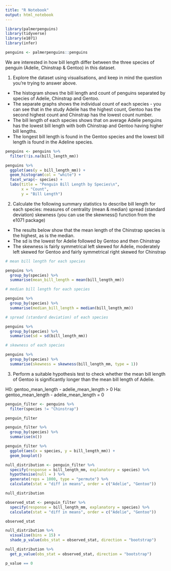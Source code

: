 ```yaml
---
title: "R Notebook"
output: html_notebook
---
```


```r
library(palmerpenguins)
library(tidyverse)
library(e1071)
library(infer)

penguins <- palmerpenguins::penguins 
```
We are interested in how bill length differ between the three species of penguin (Adelie, Chinstrap & Gentoo) in this dataset. 

1. Explore the dataset using visualisations, and keep in mind the question you’re trying to answer above.

- The histogram shows the bill length and count of penguins separated by species of Adelie, Chinstrap and Gentoo. 
- The separate graphs shows the individual count of each species - you can see that in the study Adelie has the highest count, Gentoo has the second highest count and Chinstrap has the lowest count number. 
- The bill length of each species shows that on average Adelie penguins has the lowest bill length with both Chinstrap and Gentoo having higher bill lengths.
- The longest bill length is found in the Gentoo species and the lowest bill length is found in the Adeline species.

```r
penguins <- penguins %>% 
  filter(!is.na(bill_length_mm)) 

penguins %>% 
  ggplot(aes(y = bill_length_mm)) +
  geom_histogram(col = "white") +
  facet_wrap(~ species) +
  labs(title = "Penguin Bill Length by Species\n",
       x = "Count",
       y = "Bill Length")
```
2. Calculate the following summary statistics to describe bill length for each species:
measures of centrality (mean & median)
spread (standard deviation)
skewness (you can use the skewness() function from the e1071 package)

- The results below show that the mean length of the Chinstrap species is the highest, as is the median.
- The sd is the lowest for Adelie followed by Gentoo and then Chinstrap
- The skewness is fairly symmetrical left skewed for Adelie, moderately left skewed for Gentoo and fairly symmetrical right skewed for Chinstrap


```r
# mean bill length for each species

penguins %>% 
  group_by(species) %>% 
  summarise(mean_bill_length = mean(bill_length_mm))
```

```r
# median bill length for each species

penguins %>% 
  group_by(species) %>% 
  summarise(median_bill_length = median(bill_length_mm))
```

```r
# spread (standard deviation) of each species

penguins %>% 
  group_by(species) %>% 
  summarise(sd = sd(bill_length_mm))
```

```r
# skewness of each species

penguins %>% 
  group_by(species) %>% 
  summarise(skewness = skewness(bill_length_mm, type = 1))
```

3. Perform a suitable hypothesis test to check whether the mean bill length of Gentoo is significantly longer than the mean bill length of Adelie.


H0: gentoo_mean_length - adelie_mean_length > 0
Ha: gentoo_mean_length - adelie_mean_length = 0

```r
penguin_filter <- penguins %>% 
  filter(species != "Chinstrap")

penguin_filter
```

```r
penguin_filter %>% 
  group_by(species) %>% 
  summarise(n())
```

```r
penguin_filter %>% 
  ggplot(aes(x = species, y = bill_length_mm)) +
  geom_boxplot()
```

```r
null_distribution <- penguin_filter %>% 
  specify(response = bill_length_mm, explanatory = species) %>% 
  hypothesise(null = ) %>% 
  generate(reps = 1000, type = "permute") %>% 
  calculate(stat = "diff in means", order = c("Adelie", "Gentoo"))

null_distribution
```

```r
observed_stat <- penguin_filter %>% 
  specify(response = bill_length_mm, explanatory = species) %>%
  calculate(stat = "diff in means", order = c("Adelie", "Gentoo"))

observed_stat
```

```r
null_distribution %>% 
  visualise(bins = 15) +
  shade_p_value(obs_stat = observed_stat, direction = "bootstrap")
```

```r
null_distribution %>% 
  get_p_value(obs_stat = observed_stat, direction = "bootstrap")
```

```r
p_value == 0
```


